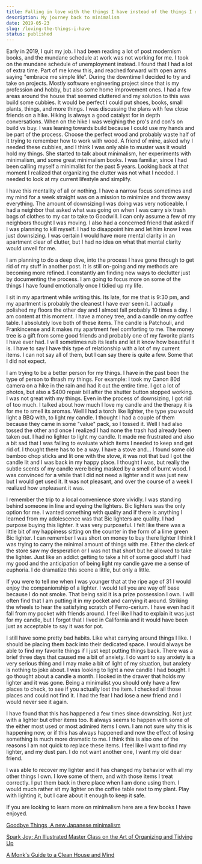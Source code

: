 ```yaml
---
title: Falling in love with the things I have instead of the things I don't
description: My journey back to minimalism
date: 2019-05-23
slug: /loving-the-things-i-have
status: published
---
```


Early in 2019, I quit my job. I had been reading a lot of post modernism books, and the mundane schedule at work was not working for me. I took on the mundane schedule of unemployment instead. I found that I had a lot of extra time. Part of me knew this, and reached forward with open arms saying "embrace me simple life". During the downtime I decided to try and take on projects. Mostly software engineering project since that is my profession and hobby, but also some home improvement ones. I had a few areas around the house that seemed cluttered and my solution to this was build some cubbies. It would be perfect I could put shoes, books, small plants, things, and more things.
I was discussing the plans with few close friends on a hike. Hiking is always a good catalyst for in depth conversations. When on the hike I was weighing the pro's and con's on build vs buy. I was leaning towards build because I could use my hands and be part of the process. Choose the perfect wood and probably waste half of it trying to remember how to work with wood. A friend of mine, asked why I needed these cubbies, and I think I was only able to muster was it would hold my things. She started to talk about minimalism, her experiments with minimalism, and some great minimalism books. I was familiar, since I had been calling myself a minimalist for the past 5 years. Looking back at that moment I realized that organizing the clutter was not what I needed. I needed to look at my current lifestyle and simplify.

I have this mentality of all or nothing. I have a narrow focus sometimes and my mind for a week straight was on a mission to minimize and throw away everything. The amount of downsizing I was doing was very noticeable. I had a neighbor that asked what was going on when I was carry six trash bags of clothes to my car to take to Goodwill. I can only assume a few of my neighbors thought I was moving. I also had a concerned friend that asked if I was planning to kill myself. I had to disappoint him and let him know I was just downsizing. I was certain I would have more mental clarity in an apartment clear of clutter, but I had no idea on what that mental clarity would unveil for me.

I am planning to do a deep dive, into the process I have gone through to get rid of my stuff in another post. It is still on-going and my methods are becoming more refined. I constantly am finding new ways to declutter just by documenting the process. I am going to focus more on some of the things I have found emotionally once I tidied up my life.

I sit in my apartment while writing this. Its late, for me that is 9:30 pm, and my apartment is probably the cleanest I have ever seen it. I actually polished my floors the other day and I almost fall probably 10 times a day. I am content at this moment. I have a money tree, and a candle on my coffee table. I absolutely love both of these items. The candle is Patchouli, and Frankincense and it makes my apartment feel comforting to me. The money tree is a gift from some good friends and probably one of my favorite plants I have ever had. I will sometimes rub its leafs and let it know how beautiful it is. I have to say I have this type of relationship with a lot of my current items. I can not say all of them, but I can say there is quite a few. Some that I did not expect.

I am trying to be a better person for my things. I have in the past been the type of person to thrash my things. For example: I took my Canon 80d camera on a hike in the rain and had it out the entire time. I got a lot of photos, but also a \$400 repair bill after the shutter button stopped working. I was not great with my things. Even in the process of downsizing, I got rid of too much.
I talked about how much I love my candle and the therapy it is for me to smell its aromas. Well I had a torch like lighter, the type you would light a BBQ with, to light my candle. I thought I had a couple of them because they came in some "value" pack, so I tossed it. Well I had also tossed the other and once I realized I had none the trash had already been taken out. I had no lighter to light my candle. It made me frustrated and also a bit sad that I was failing to evaluate which items I needed to keep and get rid of. I thought there has to be a way. I have a stove and... I found some old bamboo chop sticks and lit one with the stove, it was not that bad I got the candle lit and I was back in my happy place. I thought I was, but really the subtle scents of my candle were being masked by a smell of burnt wood. I was convinced for a while that I did not need a lighter and it was just new but I would get used it. It was not pleasant, and over the course of a week I realized how unpleasant it was.

I remember the trip to a local convenience store vividly. I was standing behind someone in line and eyeing the lighters. Bic lighters was the only option for me. I wanted something with quality and if there is anything I learned from my adolescence was that Bic lighters are quality. I had purpose buying this lighter. It was very purposeful. I felt like there was a little bit of my happiness sitting on the counter in the form of a lime green Bic lighter. I can remember I was short on money to buy there lighter I think I was trying to carry the minimal amount of things with me. Either the clerk of the store saw my desperation or I was not that short but he allowed to take the lighter. Just like an addict getting to take a hit of some good stuff I had my good and the anticipation of being light my candle gave me a sense of euphoria. I do dramatize this scene a little, but only a little.

If you were to tell me when I was younger that at the ripe age of 31 I would enjoy the companionship of a lighter. I would tell you are way off base because I do not smoke. That being said it is a prize possession I own. I will often find that I am putting it in my pocket and carrying it around. Striking the wheels to hear the satisfying scratch of Ferro-cerium. I have even had it fall from my pocket with friends around. I feel like I had to explain it was just for my candle, but I forgot that I lived in California and it would have been just as acceptable to say it was for pot.

I still have some pretty bad habits. Like what carrying around things I like. I should be placing them back into their dedicated space. I would always be able to find my favorite things if I just kept putting things back. There was a brief three days that caused me a bit of anxiety. I do want to say anxiety is a very serious thing and I may make a bit of light of my situation, but anxiety is nothing to joke about. I was looking to light a new candle I had bought. I go thought about a candle a month. I looked in the drawer that holds my lighter and it was gone. Being a minimalist you should only have a few places to check, to see if you actually lost the item. I checked all those places and could not find it. I had the fear I had lose a new friend and I would never see it again.

I have found that this has happened a few times since downsizing. Not just with a lighter but other items too. It always seems to happen with some of the either most used or most admired items I own. I am not sure why this is happening now, or if this has always happened and now the effect of losing something is much more dramatic to me. I think this is also one of the reasons I am not quick to replace these items. I feel like I want to find my lighter, and my dust pan. I do not want another one, I want my old dear friend.

I was able to recover my lighter and it has changed my behavior with all my other things I own. I love some of them, and with those items I treat correctly. I put them back in there place when I am done using them. I would much rather sit my lighter on the coffee table next to my plant. Play with lighting it, but I care about it enough to keep it safe.

If you are looking to learn more on minimalism here are a few books I have enjoyed.

[Goodbye Things, A new Japanese minimalism](https://www.amazon.com/dp/B01HDSU7KE/ref=dp-kindle-redirect?_encoding=UTF8&btkr=1)

[Spark Joy: An Illustrated Master Class on the Art of Organizing and Tidying Up](https://www.amazon.com/Spark-Joy-Illustrated-Organizing-Changing-ebook/dp/B00Y6QG5D0)

[A Monk's Guide to a Clean House and Mind](https://www.amazon.com/Monks-Guide-Clean-House-Mind-ebook/dp/B07C6H6FNN/)
